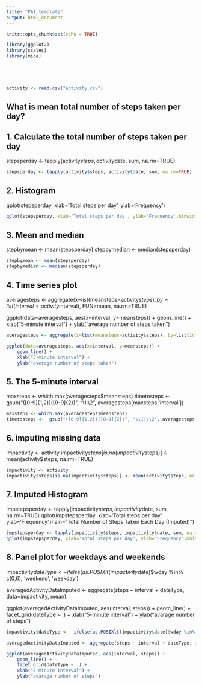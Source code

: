 ```yaml
---
title: "𝙿𝙰𝟷_𝚝𝚎𝚖𝚙𝚕𝚊𝚝𝚎"
output: html_document
---
```


```r
knitr::opts_chunk$set(echo = TRUE)
```
  


```r

library(ggplot2)
library(scales)
library(mice)





activity <- read.csv("activity.csv")
```


## What is mean total number of steps taken per day?

## 1. Calculate the total number of steps taken per day

stepsperday <- tapply(activity$steps, activity$date, sum, na.rm=TRUE)

```r
stepsperday <- tapply(activity$steps, activity$date, sum, na.rm=TRUE)
```
## 2. Histogram
qplot(stepsperday, xlab='Total steps per day', ylab='Frequency')

```r
qplot(stepsperday, xlab='Total steps per day', ylab='Frequency',binwidth=100)
```

## 3. Mean and median

stepbymean <- mean(stepsperday)
stepbymedian <- median(stepsperday)

```r
stepbymean <- mean(stepsperday)
stepbymedian <- median(stepsperday)
```

## 4. Time series plot 

averagesteps <- aggregate(x=list(meansteps=activity$steps), by=list(interval=activity$interval), FUN=mean, na.rm=TRUE)

ggplot(data=averagesteps, aes(x=interval, y=meansteps)) +
    geom_line() +
    xlab("5-minute interval") +
    ylab("average number of steps taken") 
    
```r
averagesteps <- aggregate(x=list(meansteps=activity$steps), by=list(interval=activity$interval), FUN=mean, na.rm=TRUE)

ggplot(data=averagesteps, aes(x=interval, y=meansteps)) +
    geom_line() +
    xlab("5-minute interval") +
    ylab("average number of steps taken") 
```

## 5. The 5-minute interval 

maxsteps <- which.max(averagesteps$meansteps)
timetosteps <-  gsub("([0-9]{1,2})([0-9]{2})", "\\1:\\2", averagesteps[maxsteps,'interval'])

```r
maxsteps <- which.max(averagesteps$meansteps)
timetosteps <-  gsub("([0-9]{1,2})([0-9]{2})", "\\1:\\2", averagesteps[maxsteps,'interval'])
```

## 6. imputing missing data 

impactivity <- activity
impactivity$steps[is.na(impactivity$steps)] <- mean(activity$steps, na.rm=TRUE)

```r
impactivity <- activity
impactivity$steps[is.na(impactivity$steps)] <- mean(activity$steps, na.rm=TRUE)
```

## 7. Imputed Histogram 

impstepsperday <- tapply(impactivity$steps, impactivity$date, sum, na.rm=TRUE)
qplot(impstepsperday, xlab='Total steps per day', ylab='Frequency',main="Total Number of Steps Taken Each Day (Imputed)")

```r
impstepsperday <- tapply(impactivity$steps, impactivity$date, sum, na.rm=TRUE)
qplot(impstepsperday, xlab='Total steps per day', ylab='Frequency',main="Total Number of Steps Taken Each Day (Imputed)",binwidth=100)
```

## 8. Panel plot for weekdays and weekends

impactivity$dateType <-  ifelse(as.POSIXlt(impactivity$date)$wday %in% c(0,6), 'weekend', 'weekday')

averagedActivityDataImputed <- aggregate(steps ~ interval + dateType, data=impactivity, mean)

ggplot(averagedActivityDataImputed, aes(interval, steps)) + 
    geom_line() + 
    facet_grid(dateType ~ .) +
    xlab("5-minute interval") + 
    ylab("avarage number of steps")
    
```r
impactivity$dateType <-  ifelse(as.POSIXlt(impactivity$date)$wday %in% c(0,6), 'weekend', 'weekday')

averagedActivityDataImputed <- aggregate(steps ~ interval + dateType, data=impactivity, mean)

ggplot(averagedActivityDataImputed, aes(interval, steps)) + 
    geom_line() + 
    facet_grid(dateType ~ .) +
    xlab("5-minute interval") + 
    ylab("avarage number of steps")

```